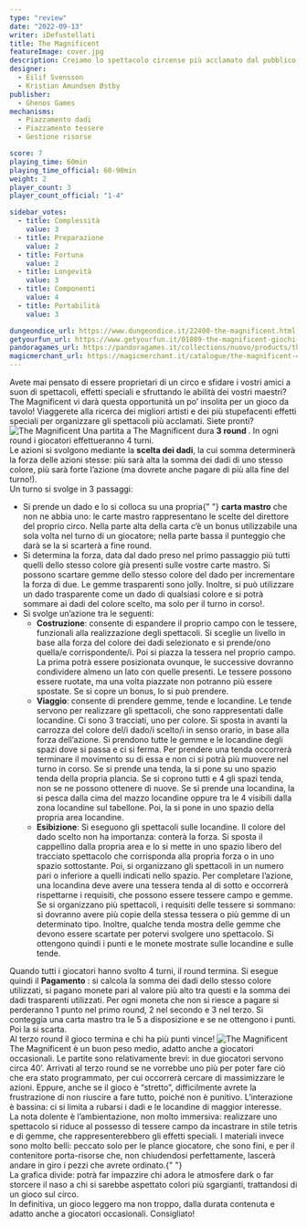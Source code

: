 ```yaml
---
type: "review"
date: "2022-09-13"
writer: iDefustellati
title: The Magnificent
featureImage: cover.jpg
description: Creiamo lo spettacolo circense più acclamato dal pubblico!
designer:
  - Eilif Svensson
  - Kristian Amundsen Østby
publisher:
  - Ghenos Games
mechanisms:
  - Piazzamento dadi
  - Piazzamento tessere
  - Gestione risorse

score: 7
playing_time: 60min
playing_time_official: 60-90min
weight: 2
player_count: 3
player_count_official: "1-4"

sidebar_votes:
  - title: Complessità
    value: 3
  - title: Preparazione
    value: 2
  - title: Fortuna
    value: 2
  - title: Longevità
    value: 3
  - title: Componenti
    value: 4
  - title: Portabilità
    value: 3

dungeondice_url: https://www.dungeondice.it/22400-the-magnificent.html
getyourfun_url: https://www.getyourfun.it/01089-the-magnificent-giochi-gestionali.html?fast_search=fs
pandoragames_url: https://pandoragames.it/collections/nuovo/products/the-magnificent
magicmerchant_url: https://magicmerchant.it/catalogue/the-magnificent-47918/
---
```


<Setting>
  Avete mai pensato di essere proprietari di un circo e sfidare i vostri amici a
  suon di spettacoli, effetti speciali e sfruttando le abilità dei vostri
  maestri? The Magnificent vi darà questa opportunità un po’ insolita per un
  gioco da tavolo! Viaggerete alla ricerca dei migliori artisti e dei più
  stupefacenti effetti speciali per organizzare gli spettacoli più acclamati.
  Siete pronti?
</Setting>

<img src="./game1.jpg" alt="The Magnificent" />

<Rules>
  Una partita a The Magnificent dura <strong>3 round </strong>. In ogni round i
  giocatori effettueranno 4 turni. <br />
  Le azioni si svolgono mediante la <strong>scelta dei dadi</strong>, la cui somma
  determinerà la forza delle azioni stesse: più sarà alta la somma dei dadi di uno
  stesso colore, più sarà forte l’azione (ma dovrete anche pagare di più alla fine
  del turno!). <br />
  Un turno si svolge in 3 passaggi:
  <ul>
    <li>
      Si prende un dado e lo si colloca su una propria{" "}
      <strong>carta mastro</strong> che non ne abbia uno: le carte mastro
      rappresentano le scelte del direttore del proprio circo. Nella parte alta
      della carta c’è un bonus utilizzabile una sola volta nel turno di un
      giocatore; nella parte bassa il punteggio che darà se la si scarterà a
      fine round.
    </li>
    <li>
      Si determina la forza, data dal dado preso nel primo passaggio più tutti
      quelli dello stesso colore già presenti sulle vostre carte mastro. Si
      possono scartare gemme dello stesso colore del dado per incrementare la
      forza di due. Le gemme trasparenti sono jolly. Inoltre, si può utilizzare
      un dado trasparente come un dado di qualsiasi colore e si potrà sommare ai
      dadi del colore scelto, ma solo per il turno in corso!.
    </li>
    <li>
      Si svolge un’azione tra le seguenti:
      <ul>
        <li>
          <strong>Costruzione</strong>: consente di espandere il proprio campo
          con le tessere, funzionali alla realizzazione degli spettacoli. Si
          sceglie un livello in base alla forza del colore dei dadi selezionato
          e si prende/ono quella/e corrispondente/i. Poi si piazza la tessera
          nel proprio campo. La prima potrà essere posizionata ovunque, le
          successive dovranno condividere almeno un lato con quelle presenti. Le
          tessere possono essere ruotate, ma una volta piazzate non potranno più
          essere spostate. Se si copre un bonus, lo si può prendere.
        </li>
        <li>
          <strong>Viaggio</strong>: consente di prendere gemme, tende e
          locandine. Le tende servono per realizzare gli spettacoli, che sono
          rappresentati dalle locandine. Ci sono 3 tracciati, uno per colore. Si
          sposta in avanti la carrozza del colore del/i dado/i scelto/i in senso
          orario, in base alla forza dell’azione. Si prendono tutte le gemme e
          le locandine degli spazi dove si passa e ci si ferma. Per prendere una
          tenda occorrerà terminare il movimento su di essa e non ci si potrà
          più muovere nel turno in corso. Se si prende una tenda, la si pone su
          uno spazio tenda della propria plancia. Se si coprono tutti e 4 gli
          spazi tenda, non se ne possono ottenere di nuove. Se si prende una
          locandina, la si pesca dalla cima del mazzo locandine oppure tra le 4
          visibili dalla zona locandine sul tabellone. Poi, la si pone in uno
          spazio della propria area locandine.
        </li>
        <li>
          <strong>Esibizione</strong>: Si eseguono gli spettacoli sulle
          locandine. Il colore del dado scelto non ha importanza: conterà la
          forza. Si sposta il cappellino dalla propria area e lo si mette in uno
          spazio libero del tracciato spettacolo che corrisponda alla propria
          forza o in uno spazio sottostante. Poi, si organizzano gli spettacoli
          in un numero pari o inferiore a quelli indicati nello spazio. Per
          completare l’azione, una locandina deve avere una tessera tenda al di
          sotto e occorrerà rispettarne i requisiti, che possono essere tessere
          campo e gemme. Se si organizzano più spettacoli, i requisiti delle
          tessere si sommano: si dovranno avere più copie della stessa tessera o
          più gemme di un determinato tipo. Inoltre, qualche tenda mostra delle
          gemme che devono essere scartate per potervi svolgere uno spettacolo.
          Si ottengono quindi i punti e le monete mostrate sulle locandine e
          sulle tende.
        </li>
      </ul>
    </li>
  </ul>
  Quando tutti i giocatori hanno svolto 4 turni, il round termina. Si esegue
  quindi il <strong>Pagamento</strong> : si calcola la somma dei dadi dello
  stesso colore utilizzati, si pagano monete pari al valore più alto tra questi
  e la somma dei dadi trasparenti utilizzati. Per ogni moneta che non si riesce
  a pagare si perderanno 1 punto nel primo round, 2 nel secondo e 3 nel terzo.
  Si conteggia una carta mastro tra le 5 a disposizione e se ne ottengono i
  punti. Poi la si scarta. <br />
  Al terzo round il gioco termina e chi ha più punti vince!
</Rules>

<img src="./game2.jpg" alt="The Magnificent" />

<Feedback>
  The Magnificent è un buon peso medio, adatto anche a giocatori occasionali. Le
  partite sono relativamente brevi: in due giocatori servono circa 40’. Arrivati
  al terzo round se ne vorrebbe uno più per poter fare ciò che era stato
  programmato, per cui occorrerà cercare di massimizzare le azioni. Eppure,
  anche se il gioco è “stretto”, difficilmente avrete la frustrazione di non
  riuscire a fare tutto, poiché non è punitivo. L’interazione è bassina: ci si
  limita a rubarsi i dadi e le locandine di maggior interesse. <br />
  La nota dolente è l’ambientazione, non molto immersiva: realizzare uno spettacolo
  si riduce al possesso di tessere campo da incastrare in stile tetris e di gemme,
  che rappresenterebbero gli effetti speciali. I materiali invece sono molto belli:
  peccato solo per le plance giocatore, che sono fini, e per il contenitore porta-risorse
  che, non chiudendosi perfettamente, lascerà andare in giro i pezzi che avrete ordinato.{" "}
  <br />
  La grafica divide: potrà far impazzire chi adora le atmosfere dark o far
  storcere il naso a chi si sarebbe aspettato colori più sgargianti, trattandosi
  di un gioco sul circo. <br />
  In definitiva, un gioco leggero ma non troppo, dalla durata contenuta e adatto
  anche a giocatori occasionali. Consigliato!
</Feedback>

<Instagram id="CicW-7BjGzL" />

